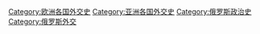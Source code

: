 [[Category:欧洲各国外交史‎|Category:欧洲各国外交史‎]]
[[Category:亚洲各国外交史‎|Category:亚洲各国外交史‎]]
[[Category:俄罗斯政治史|Category:俄罗斯政治史]]
[[Category:俄罗斯外交|Category:俄罗斯外交]]